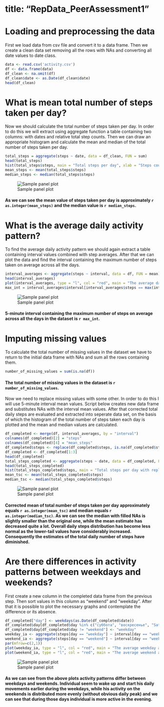 title: "RepData_PeerAssessment1"
================================

# Loading and preprocessing the data

First we load data from csv file and convert it to a data frame. Then we create a clean data set removing all the rows with NAs and converting all date values to date class.

```r
data <- read.csv('activity.csv')
df <- data.frame(data)
df_clean <- na.omit(df)
df_clean$date <- as.Date(df_clean$date)
head(df_clean)
```

# What is mean total number of steps taken per day?

Now we should calculate the total number of steps taken per day. In order to do this we will extract using aggregate function a table containing two columns: with dates and relative total step counts. Then we can draw an appropriate histogram and calculate the mean and median of the total number of steps taken per day.

```r
total_steps = aggregate(steps ~ date, data = df_clean, FUN = sum)
head(total_steps)
hist(total_steps$steps, main = "Total steps per day", xlab = "Steps count", col = "red")
mean_steps <- mean(total_steps$steps)
median_steps <- median(total_steps$steps)
```

![Sample panel plot](instructions_fig/1.png)

#### As we can see the mean value of steps taken per day is approximately `r as.integer(mean_steps)` and the median value is `r median_steps`.

# What is the average daily activity pattern?

To find the average daily activity pattern we should again extract a table containing interval values combined with step averages. After that we can plot the data and find the interval containing the maximum number of steps taken on average across all the days.

```r
interval_averages <- aggregate(steps ~ interval, data = df, FUN = mean)
head(interval_averages)
plot(interval_averages, type = "l", col = "red", main = "The average daily activity pattern", xlab = "5-minute interavals", ylab = "Average steps")
max_int = interval_averages$interval[interval_averages$steps == max(interval_averages$steps)]
```

![Sample panel plot](instructions_fig/2.png)

#### 5-minute interval containing the maximum number of steps on average across all the days in the dataset is ```r max_int```.

# Imputing missing values

To calculate the total number of missing values in the dataset we have to return to the initial data frame with NAs and sum all the rows containing them.

```r
number_of_missing_values = sum(is.na(df))
```

#### The total number of missing values in the dataset is `r number_of_missing_values`.

Now we need to replace missing values with some other. In order to do this I will use 5-minute interval mean values. Script below creates new data frame and substitutes NAs with the interval mean values. After that corrected total daily steps are evaluated and extracted into seperate data set, on the basis of which the histogram of the total number of steps taken each day is plotted and the mean and median values are calculated.

```r
df_completed <- merge(df, interval_averages, by = "interval")
colnames(df_completed)[2] = "steps"
colnames(df_completed)[4] = "mean_steps"
df_completed$steps <- replace(df_completed$steps, is.na(df_completed$steps), df_completed$mean_steps)
df_completed <- df_completed[1:3]
head(df_completed)
total_steps_completed <- aggregate(steps ~ date, data = df_completed, FUN = sum)
head(total_steps_completed)
hist(total_steps_completed$steps, main = "Total steps per day with replaced missing values", xlab = "Steps count", col = "red")
mean_tsc <- mean(total_steps_completed$steps)
median_tsc <- median(total_steps_completed$steps)
```

![Sample panel plot](instructions_fig/3.png)

#### Corrected mean of total number of steps taken per day approximately equals ```r as.integer(mean_tsc)``` and median equals ```r as.integer(median_tsc)```. As we can see the median with filled NAs is slightly smaller than the original one, while the mean estimate has decreased quite a lot. Overall daily steps distribution has become less normal as the lower-tail values have considerably increased. Consequently the estimates of the total daily number of steps have diminished.

# Are there differences in activity patterns between weekdays and weekends?

First create a new column in the completed data frame from the previous step. Then sort values in this column as "weekend" and "weekday". After that it is possible to plot the necessary graphs and contemplate the difference or its absence.

```r
df_completed["day"] <- weekdays(as.Date(df_completed$date))
df_completed$day[df_completed$day %in% c("суббота", "воскресенье", "Saturday", "Sunday")] <- "weekend"
df_completed$day[df_completed$day != "weekend"] <- "weekday"
weekday_ia <- aggregate(steps[day == "weekday"] ~ interval[day == "weekday"], data = df_completed, FUN = mean)
weekend_ia <- aggregate(steps[day == "weekend"] ~ interval[day == "weekend"], data = df_completed, FUN = mean)
par(mfrow=c(2,1))
plot(weekday_ia, type = "l", col = "red", main = "The average weekday activity pattern", xlab = "5-minute interavals", ylab = "Average steps")
plot(weekend_ia, type = "l", col = "red", main = "The average weekend activity pattern", xlab = "5-minute interavals", ylab = "Average steps")
```

![Sample panel plot](instructions_fig/4.png)

#### As we can see from the above plots activity patterns differ between weekdays and weekends. Individual seem to wake up and start his daily movements earlier during the weekdays, while his activity on the weekends is distributed more evenly (without obvious daily peak) and we can see that during those days individual is more active in the evening.
